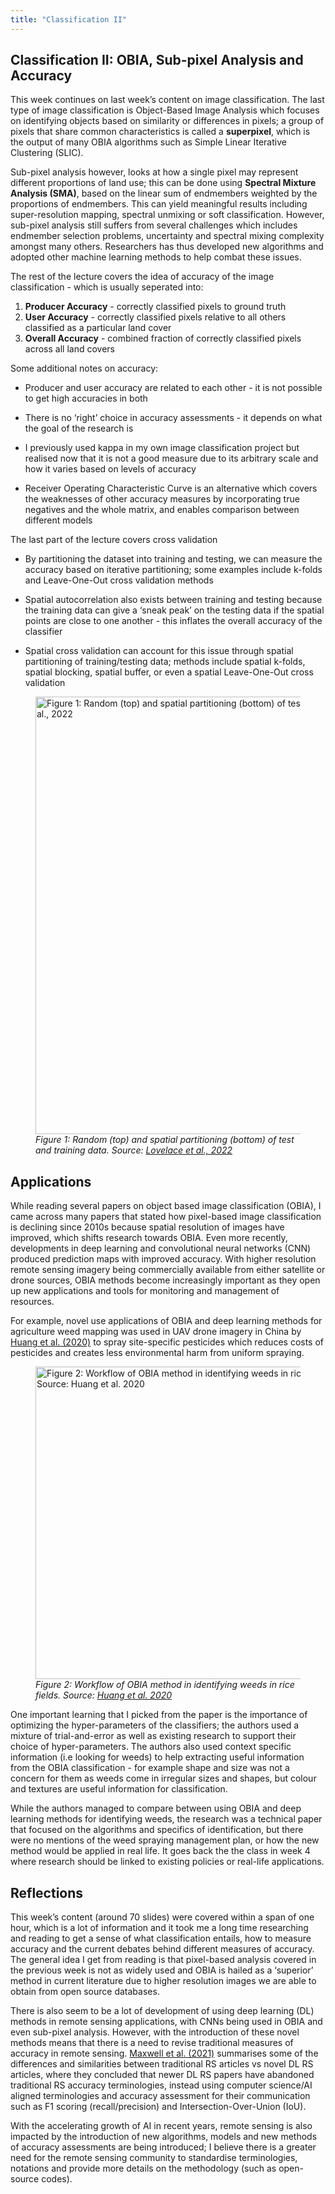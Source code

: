 ```yaml
---
title: "Classification II"
---
```


## Classification II: OBIA, Sub-pixel Analysis and Accuracy

This week continues on last week's content on image classification. The last type of image classification is Object-Based Image Analysis which focuses on identifying objects based on similarity or differences in pixels; a group of pixels that share common characteristics is called a **superpixel**, which is the output of many OBIA algorithms such as Simple Linear Iterative Clustering (SLIC).

Sub-pixel analysis however, looks at how a single pixel may represent different proportions of land use; this can be done using **Spectral Mixture Analysis (SMA)**, based on the linear sum of endmembers weighted by the proportions of endmembers. This can yield meaningful results including super-resolution mapping, spectral unmixing or soft classification. However, sub-pixel analysis still suffers from several challenges which includes endmember selection problems, uncertainty and spectral mixing complexity amongst many others. Researchers has thus developed new algorithms and adopted other machine learning methods to help combat these issues.

The rest of the lecture covers the idea of accuracy of the image classification - which is usually seperated into:

1.  **Producer Accuracy** - correctly classified pixels to ground truth
2.  **User Accuracy** - correctly classified pixels relative to all others classified as a particular land cover
3.  **Overall Accuracy** - combined fraction of correctly classified pixels across all land covers

Some additional notes on accuracy:

-   Producer and user accuracy are related to each other - it is not possible to get high accuracies in both

-   There is no 'right' choice in accuracy assessments - it depends on what the goal of the research is

-   I previously used kappa in my own image classification project but realised now that it is not a good measure due to its arbitrary scale and how it varies based on levels of accuracy

-   Receiver Operating Characteristic Curve is an alternative which covers the weaknesses of other accuracy measures by incorporating true negatives and the whole matrix, and enables comparison between different models

The last part of the lecture covers cross validation

-   By partitioning the dataset into training and testing, we can measure the accuracy based on iterative partitioning; some examples include k-folds and Leave-One-Out cross validation methods

-   Spatial autocorrelation also exists between training and testing because the training data can give a 'sneak peak' on the testing data if the spatial points are close to one another - this inflates the overall accuracy of the classifier

-   Spatial cross validation can account for this issue through spatial partitioning of training/testing data; methods include spatial k-folds, spatial blocking, spatial buffer, or even a spatial Leave-One-Out cross validation

![*Figure 1: Random (top) and spatial partitioning (bottom) of test and training data. Source: [Lovelace et al., 2022](https://bookdown.org/robinlovelace/geocompr/spatial-cv.html)*](images/cv.png){fig-align="center" width="700"}

## Applications

While reading several papers on object based image classification (OBIA), I came across many papers that stated how pixel-based image classification is declining since 2010s because spatial resolution of images have improved, which shifts research towards OBIA. Even more recently, developments in deep learning and convolutional neural networks (CNN) produced prediction maps with improved accuracy. With higher resolution remote sensing imagery being commercially available from either satellite or drone sources, OBIA methods become increasingly important as they open up new applications and tools for monitoring and management of resources.

For example, novel use applications of OBIA and deep learning methods for agriculture weed mapping was used in UAV drone imagery in China by [Huang et al. (2020)](https://www.tandfonline.com/doi/full/10.1080/01431161.2019.1706112?needAccess=true) to spray site-specific pesticides which reduces costs of pesticides and creates less environmental harm from uniform spraying.

![*Figure 2: Workflow of OBIA method in identifying weeds in rice fields. Source: [Huang et al. 2020](https://www.tandfonline.com/doi/abs/10.1080/01431161.2019.1706112)*](images/weed.png){fig-align="center" width="500"}

One important learning that I picked from the paper is the importance of optimizing the hyper-parameters of the classifiers; the authors used a mixture of trial-and-error as well as existing research to support their choice of hyper-parameters. The authors also used context specific information (i.e looking for weeds) to help extracting useful information from the OBIA classification - for example shape and size was not a concern for them as weeds come in irregular sizes and shapes, but colour and textures are useful information for classification.

While the authors managed to compare between using OBIA and deep learning methods for identifying weeds, the research was a technical paper that focused on the algorithms and specifics of identification, but there were no mentions of the weed spraying management plan, or how the new method would be applied in real life. It goes back the the class in week 4 where research should be linked to existing policies or real-life applications.

## Reflections

This week's content (around 70 slides) were covered within a span of one hour, which is a lot of information and it took me a long time researching and reading to get a sense of what classification entails, how to measure accuracy and the current debates behind different measures of accuracy. The general idea I get from reading is that pixel-based analysis covered in the previous week is not as widely used and OBIA is hailed as a 'superior' method in current literature due to higher resolution images we are able to obtain from open source databases.

There is also seem to be a lot of development of using deep learning (DL) methods in remote sensing applications, with CNNs being used in OBIA and even sub-pixel analysis. However, with the introduction of these novel methods means that there is a need to revise traditional measures of accuracy in remote sensing. [Maxwell et al. (2021)](https://www.mdpi.com/2072-4292/13/13/2450) summarises some of the differences and similarities between traditional RS articles vs novel DL RS articles, where they concluded that newer DL RS papers have abandoned traditional RS accuracy terminologies, instead using computer science/AI aligned terminologies and accuracy assessment for their communication such as F1 scoring (recall/precision) and Intersection-Over-Union (IoU).

With the accelerating growth of AI in recent years, remote sensing is also impacted by the introduction of new algorithms, models and new methods of accuracy assessments are being introduced; I believe there is a greater need for the remote sensing community to standardise terminologies, notations and provide more details on the methodology (such as open-source codes).
